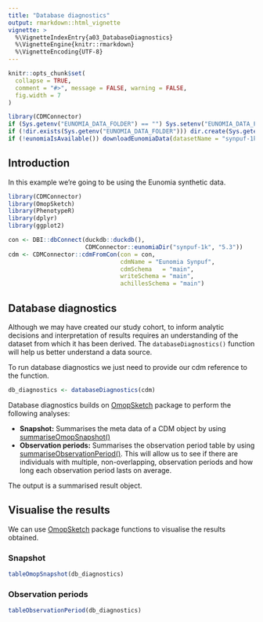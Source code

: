 ```yaml
---
title: "Database diagnostics"
output: rmarkdown::html_vignette
vignette: >
  %\VignetteIndexEntry{a03_DatabaseDiagnostics}
  %\VignetteEngine{knitr::rmarkdown}
  %\VignetteEncoding{UTF-8}
---
```


```r
knitr::opts_chunk$set(
  collapse = TRUE,
  comment = "#>", message = FALSE, warning = FALSE,
  fig.width = 7
)

library(CDMConnector)
if (Sys.getenv("EUNOMIA_DATA_FOLDER") == "") Sys.setenv("EUNOMIA_DATA_FOLDER" = tempdir())
if (!dir.exists(Sys.getenv("EUNOMIA_DATA_FOLDER"))) dir.create(Sys.getenv("EUNOMIA_DATA_FOLDER"))
if (!eunomiaIsAvailable()) downloadEunomiaData(datasetName = "synpuf-1k")
```

## Introduction
In this example we're going to be using the Eunomia synthetic data. 

```r
library(CDMConnector)
library(OmopSketch)
library(PhenotypeR)
library(dplyr)
library(ggplot2)

con <- DBI::dbConnect(duckdb::duckdb(), 
                      CDMConnector::eunomiaDir("synpuf-1k", "5.3"))
cdm <- CDMConnector::cdmFromCon(con = con, 
                                cdmName = "Eunomia Synpuf",
                                cdmSchema   = "main",
                                writeSchema = "main", 
                                achillesSchema = "main")
```

## Database diagnostics

Although we may have created our study cohort, to inform analytic decisions and interpretation of results requires an understanding of the dataset from which it has been derived. The `databaseDiagnostics()` function will help us better understand a data source. 

To run database diagnostics we just need to provide our cdm reference to the function.

```r
db_diagnostics <- databaseDiagnostics(cdm)
```
Database diagnostics builds on [OmopSketch](https://ohdsi.github.io/OmopSketch/index.html) package to perform the following analyses:

-   **Snapshot:** Summarises the meta data of a CDM object by using [summariseOmopSnapshot()](https://ohdsi.github.io/OmopSketch/reference/summariseOmopSnapshot.html)
-   **Observation periods:** Summarises the observation period table by using [summariseObservationPeriod()](https://ohdsi.github.io/OmopSketch/reference/summariseObservationPeriod.html). This will allow us to see if there are individuals with multiple, non-overlapping, observation periods and how long each observation period lasts on average.

The output is a summarised result object.

## Visualise the results
We can use [OmopSketch](https://ohdsi.github.io/OmopSketch/index.html) package functions to visualise the results obtained.

### Snapshot
```r
tableOmopSnapshot(db_diagnostics)
```

### Observation periods

```r
tableObservationPeriod(db_diagnostics)
```

